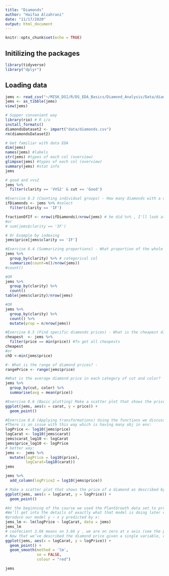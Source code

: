 ```yaml
---
title: "Diamonds"
author: "Haifaa Alzahrani"
date: "11/17/2020"
output: html_document
---
```


```r
knitr::opts_chunk$set(echo = TRUE)
```

## Initilizing the packages
```r
library(tidyverse) 
library("dplyr")
```

## Loading data
```r
jems <- read_csv("~/MISK_DSI/R/DS_EDA_Basics/Diamond_Analysis/Data/diamonds.csv") #_ is 4 newer func and . is for old
jems <- as_tibble(jems)
view(jems)

# Supper convenient way
library(rio) # R i/o
install_formats()
diamondsDataset2 <- import("data/diamonds.csv")
rm(diamondsDataset2)
```

```r
# Get familiar with data EDA
dim(jems)
names(jems) #labels
str(jems) #types of each col (overview)
glimpse(jems) #types of each col (overview)
summary(jems) #stat info
jems
```

```r
# good and vvs2
jems %>% 
  filter(clarity == 'VVS2' & cut == 'Good')
```

```r
#Exercise 8.3 (Counting individual groups) - How many diamonds with a clarity of category “IF” are present in the data-set? - What fraction of the total do they represent?
ifDiamonds <- jems %>% #select
  filter(clarity == 'IF')

fractionOfIf <- nrow(ifDiamonds)/nrow(jems) # he did %>% , I'll look at it
#or
# sum(jems$clarity == 'IF')

# Or Example by indexing
jems$price[jems$clarity == 'IF']
```

```r
#Exercise 8.4 (Summarizing proportions) - What proportion of the whole is made up of each category of clarity?
jems %>% 
  group_by(clarity) %>% # categorical col
  summarize(count=n()/nrow(jems)) 
#count()

#OR
jems %>% 
  group_by(clarity) %>% 
  count()
table(jems$clarity)/nrow(jems)

#OR
jems %>%
  group_by(clarity) %>%
  count() %>%
  mutate(prop = n/nrow(jems))
```

```r
#Exercise 8.5 (Find specific diamonds prices) - What is the cheapest diamond price overall? 
cheapest  <- jems %>%
  filter(price == min(price)) #To get all cheapests
cheapest
#or
chD <-min(jems$price)

#- What is the range of diamond prices? - 
rangePrice <- range(jems$price)

#What is the average diamond price in each category of cut and color?
jems %>%
  group_by(cut, color) %>%
  summarise(avg = mean(price)) 
```

```r

#Exercise 8.6 (Basic plotting) Make a scatter plot that shows the price of a diamond as described by another continous variable, like the carat.
ggplot(jems, aes(x = carat, y = price)) + 
  geom_point()
```

```r
#Exercise 8.8 (Applying transformations) Using the functions we discuss earlier, and in class, apply a log10 transformation to both the price and carat. You can save these as new columns in the data set called price_log10 and carat_log10.
#There is an issue with this way which is having many obj in env:
logPrice <- log10(jems$price) 
logCarat <- log10(jems$carat)
jems$carat_log10 <- logCarat
jems$price_log10 <- logPrice
# better way:
jems <-  jems %>% 
  mutate(logPrice = log10(price), 
         logCarat=log10(carat))
jems

jems %>% 
  add_column(logPrice2 = log10(jems$price))

# Make a scatter plot that shows the price of a diamond as described by another continuous variable, like the carat.
ggplot(jems, aes(x = logCarat, y = logPrice)) + 
  geom_point()
```

```r
#At the beginning of the course we used the PlantGrowth data set to produce a model. Can you use the same function we used earlier, lm() to recreate a model that describes the relatioship shown in the plot? 
#We’ll get into the details of exactly what that model is doing later on. For now, we’ll just take a look at it in action.
#produce our model y ~ x y predicted by x:
jems_lm <- lm(logPrice ~ logCarat, data = jems)
jems_lm
# coofecient 3.66 means on 3.66 y , we are on zero at x axis (see the plot)
# Now that we’ve described the diamond price given a single variable, can you display that on the plot? Try to use the geom_smooth() function to add this new layer.
ggplot(jems, aes(x = logCarat, y = logPrice)) +
  geom_point() +
  geom_smooth(method = 'lm',
              se = FALSE, 
              colour = "red")

jems
```

